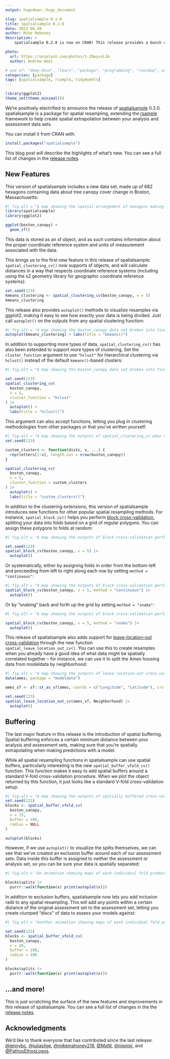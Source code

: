 ```yaml
---
output: hugodown::hugo_document

slug: spatialsample-0-2-0
title: spatialsample 0.2.0
date: 2022-06-20
author: Mike Mahoney
description: >
    spatialsample 0.2.0 is now on CRAN! This release provides a bunch of new features, including new spatial resampling methods, visualization helpers, and spatial buffering.

photo:
  url: https://unsplash.com/photos/1-29wyvvLJA
  author: Andrew Neel

# one of: "deep-dive", "learn", "package", "programming", "roundup", or "other"
categories: [package] 
tags: [spatialsample, rsample, tidymodels]
---
```


<!--
TODO:
* [x] Look over / edit the post's title in the yaml
* [x] Edit (or delete) the description; note this appears in the Twitter card
* [x] Pick category and tags (see existing with `hugodown::tidy_show_meta()`)
* [x] Find photo & update yaml metadata
* [x] Create `thumbnail-sq.jpg`; height and width should be equal
* [x] Create `thumbnail-wd.jpg`; width should be >5x height
* [x] `hugodown::use_tidy_thumbnails()`
* [x] Add intro sentence, e.g. the standard tagline for the package
* [x] `usethis::use_tidy_thanks()`
-->

```r
library(ggplot2)
theme_set(theme_minimal())
```


We're positively electrified to announce the release of [spatialsample](https://spatialsample.tidymodels.org/) 0.2.0. spatialsample is a package for spatial resampling, extending the [rsample](https://rsample.tidymodels.org/) framework to help create spatial extrapolation between your analysis and assessment data sets.

You can install it from CRAN with:

```r
install.packages("spatialsample")
```

This blog post will describe the highlights of what's new. You can see a full list of changes in the [release notes](https://spatialsample.tidymodels.org/news/index.html#spatialsample-020).

## New Features

This version of spatialsample includes a new data set, made up of 682 hexagons containing data about tree canopy cover change in Boston, Massachusetts:

```r
#| fig.alt = "A map showing the spatial arrangement of hexagons making up the boston_canopy data set."
library(spatialsample)
library(ggplot2)

ggplot(boston_canopy) + 
  geom_sf()
```

This data is stored as an sf object, and as such contains information about the proper coordinate reference system and units of measurement associated with the data. 

This brings us to the first new feature in this release of spatialsample: `spatial_clustering_cv()` now supports sf objects, and will calculate distances in a way that respects coordinate reference systems (including using the s2 geometry library for geographic coordinate reference systems):

```r
set.seed(123)
kmeans_clustering <- spatial_clustering_cv(boston_canopy, v = 5)
kmeans_clustering
```

This release also provides `autoplot()` methods to visualize resamples via ggplot2, making it easy to see how exactly your data is being divided. Just call `autoplot()` on the outputs from any spatial clustering function:

```r
#| fig.alt = "A map showing the boston_canopy data set broken into five folds through spatial_clustering_cv. The five folds are visibly different sizes, and are grouped by spatial proximity."
autoplot(kmeans_clustering) + labs(title = "kmeans()")
```

In addition to supporting more types of data, `spatial_clustering_cv()` has also been extended to support more types of clustering. Set the `cluster_function` argument to use `"hclust"` for hierarchical clustering via `hclust()` instead of the default `kmeans()`-based clusters:

```r
#| fig.alt = "A map showing the boston_canopy data set broken into five folds through spatial_clustering_cv, using the hclust clustering method. The five folds are still visibly different sizes, and are grouped by spatial proximity, but the clusters are notably different from those produced by the default kmeans method."

set.seed(123)
spatial_clustering_cv(
  boston_canopy, 
  v = 5, 
  cluster_function = "hclust"
) |> 
  autoplot() + 
  labs(title = "hclust()")
```

This argument can also accept functions, letting you plug in clustering methodologies from other packages or that you've written yourself:

```r
#| fig.alt = "A map showing the outputs of spatial_clustering_cv when using a custom clustering function. The custom clustering function assigned folds systematically, moving sequentially through rows in the data frame, and as such the output does not look very clustered. However, the functions in spatialsample performed exactly the same with the custom clustering function as they did with the built-in options."
set.seed(123)

custom_clusters <- function(dists, v, ...) {
  rep(letters[1:v], length.out = nrow(boston_canopy))
}

spatial_clustering_cv(
  boston_canopy, 
  v = 5, 
  cluster_function = custom_clusters
) |> 
  autoplot() + 
  labs(title = "custom_clusters()")
```

In addition to the clustering extensions, this version of spatialsample introduces new functions for other popular spatial resampling methods. For instance, `spatial_block_cv()` helps you perform [block cross-validation](https://doi.org/10.1111/ecog.02881), splitting your data into folds based on a grid of regular polygons. You can assign these polygons to folds at random:

```r
#| fig.alt = "A map showing the outputs of block cross-validation performed using spatial_block_cv. A regular grid of squares has been drawn over the boston_canopy data set, and all data falling into a single block is assigned to the same fold. Blocks are assigned to folds at random, resulting in a patchy distribution of folds across the data set."

set.seed(123)
spatial_block_cv(boston_canopy, v = 5) |> 
  autoplot()
```

Or systematically, either by assigning folds in order from the bottom-left and proceeding from left to right along each row by setting `method = "continuous"`:

```r
#| fig.alt = "A map showing the outputs of block cross-validation performed using spatial_block_cv with continuous systematic assignment. Rather than the patchy random assignment before, blocks are now assigned from left to right for each row of the regular grid, resulting in the same folds always being adjacent to one another."
spatial_block_cv(boston_canopy, v = 5, method = "continuous") |> 
  autoplot()
```

Or by "snaking" back and forth up the grid by setting `method = "snake"`:

```r
#| fig.alt = "A map showing the outputs of block cross-validation performed using spatial_block_cv with snaking systematic assignment. Blocks are now assigned alternatively from left to right and right to left, resulting in a similar alignment of folds to the continuous method."

spatial_block_cv(boston_canopy, v = 5, method = "snake") |> 
  autoplot()
```

This release of spatialsample also adds support for [leave-location-out cross-validation](https://doi.org/10.1111/geb.12161) through the new function `spatial_leave_location_out_cv()`. You can use this to create resamples when you already have a good idea of what data might be spatially correlated together -- for instance, we can use it to split the Ames housing data from modeldata by neighborhood:

```r
#| fig.alt = "A map showing the outputs of leave-location-out cross-validation performed using spatial_leave_location_out_cv on the Ames housing data. Folds are assigned based on what neighborhood each house falls into. Some neighborhoods are entirely contained within another neighborhood, and neighborhoods contain very different numbers of houses."
data(ames, package = "modeldata")

ames_sf <- sf::st_as_sf(ames, coords = c("Longitude", "Latitude"), crs = 4326)

set.seed(123)
spatial_leave_location_out_cv(ames_sf, Neighborhood) |> 
  autoplot()
```

## Buffering

The last major feature in this release is the introduction of spatial buffering. Spatial buffering enforces a certain minimum distance between your analysis and assessment sets, making sure that you're spatially extrapolating when making predictions with a model. 

While all spatial resampling functions in spatialsample can use spatial buffers, particularly interesting is the new `spatial_buffer_vfold_cv()` function. This function makes it easy to add spatial buffers around a standard V-fold cross-validation procedure. When we plot the object returned by this function, it just looks like a standard V-fold cross-validation setup:

```r
#| fig.alt = "A map showing the outputs of spatially buffered cross-validation performed using spatial_buffer_vfold_cv, once again using the boston_canopy data set. When visualizing all folds at once, there does not seem to be any spatial structure to the resamples; folds are distributed randomly throughout the data set, and folds abut one another without any spatial separation."
set.seed(123)
blocks <- spatial_buffer_vfold_cv(
  boston_canopy, 
  v = 15,
  buffer = 100,
  radius = NULL
)

autoplot(blocks)
```

However, if we use `autoplot()` to visualize the splits themselves, we can see that we've created an exclusion buffer around each of our assessment sets. Data inside this buffer is assigned to neither the assessment or analysis set, so you can be sure your data is spatially separated:

```r
#| fig.alt = "An animation showing maps of each individual fold produced using spatial_buffer_vfold_cv. Now it is evident that any data adjacent to the assessment data has been added to a 'buffer' zone, and is part of neither the analysis or the assessment set."

blocks$splits |> 
  purrr::walk(function(x) print(autoplot(x)))
```

In addition to exclusion buffers, spatialsample now lets you add inclusion radii to any spatial resampling. This will add any points within a certain distance of the original assessment set to the assessment set, letting you create clumped "discs" of data to assess your models against:

```r
#| fig.alt = "Another animation showing maps of each individual fold produced using spatial_buffer_vfold_cv. When using the argument radius, points adjacent to the assessment set are themselves added to the assessment set. The buffer is then applied to each data point in the enlarged assessment set."

set.seed(123)
blocks <- spatial_buffer_vfold_cv(
  boston_canopy, 
  v = 20,
  buffer = 100,
  radius = 100
)

blocks$splits |> 
  purrr::walk(function(x) print(autoplot(x)))
```

## ...and more!

This is just scratching the surface of the new features and improvements in this release of spatialsample. You can see a full list of changes in the the [release notes](https://spatialsample.tidymodels.org/news/index.html#spatialsample-020).

## Acknowledgments

We’d like to thank everyone that has contributed since the last release:
[&#x0040;jennybc](https://github.com/jennybc), [&#x0040;juliasilge](https://github.com/juliasilge), [&#x0040;mikemahoney218](https://github.com/mikemahoney218), [&#x0040;MxNl](https://github.com/MxNl), [&#x0040;nipnipj](https://github.com/nipnipj), and [&#x0040;PathosEthosLogos](https://github.com/PathosEthosLogos).
